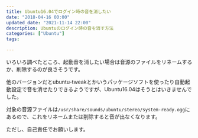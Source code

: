```yaml
---
title: Ubuntu16.04でログイン時の音を消したい
date: "2018-04-16 00:00"
updated_date: "2021-11-14 22:00"
description: Ubuntuのログイン時の音を消す方法
categories: ["Ubuntu"]
tags:

---
```

いろいろ調べたところ、起動音を消したい場合は音源のファイルをリネームするか、削除するのが良さそうです。

他のバージョンだとubuntu-tweakとかいうパッケージソフトを使ったり自動起動設定で音を消せたりできるようですが、Ubuntu16.04はそうとはいきませんでした。

対象の音源ファイルは`/usr/share/sounds/ubuntu/stereo/system-ready.ogg`にあるので、これをリネームまたは削除すると音が出なくなります。

ただし、自己責任でお願いします。

